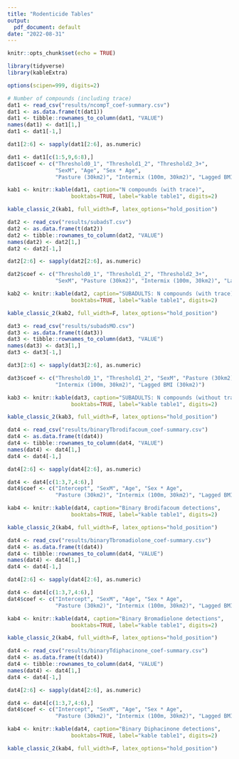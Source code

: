 ```yaml
---
title: "Rodenticide Tables"
output:
  pdf_document: default
date: "2022-08-31"
---
```


```r
knitr::opts_chunk$set(echo = TRUE)
```

```r
library(tidyverse)
library(kableExtra)

options(scipen=999, digits=2)

# Number of compounds (including trace)
dat1 <- read_csv("results/ncompT_coef-summary.csv")
dat1 <- as.data.frame(t(dat1))
dat1 <- tibble::rownames_to_column(dat1, "VALUE")
names(dat1) <- dat1[1,]
dat1 <- dat1[-1,]

dat1[2:6] <- sapply(dat1[2:6], as.numeric)

dat1 <- dat1[c(1:5,9,6:8),]
dat1$coef <- c("Threshold0_1", "Threshold1_2", "Threshold2_3+", 
               "SexM", "Age", "Sex * Age",
               "Pasture (30km2)", "Intermix (100m, 30km2)", "Lagged BMI (30km2)")

kab1 <- knitr::kable(dat1, caption="N compounds (with trace)",
                    booktabs=TRUE, label="kable table1", digits=2)

kable_classic_2(kab1, full_width=F, latex_options="hold_position")
```


```r
dat2 <- read_csv("results/subadsT.csv")
dat2 <- as.data.frame(t(dat2))
dat2 <- tibble::rownames_to_column(dat2, "VALUE")
names(dat2) <- dat2[1,]
dat2 <- dat2[-1,]

dat2[2:6] <- sapply(dat2[2:6], as.numeric)

dat2$coef <- c("Threshold0_1", "Threshold1_2", "Threshold2_3+", 
               "SexM", "Pasture (30km2)", "Intermix (100m, 30km2)", "Lagged BMI (30km2)")

kab2 <- knitr::kable(dat2, caption="SUBADULTS: N compounds (with trace)",
                    booktabs=TRUE, label="kable table1", digits=2)

kable_classic_2(kab2, full_width=F, latex_options="hold_position")

```


```r
dat3 <- read_csv("results/subadsMO.csv")
dat3 <- as.data.frame(t(dat3))
dat3 <- tibble::rownames_to_column(dat3, "VALUE")
names(dat3) <- dat3[1,]
dat3 <- dat3[-1,]

dat3[2:6] <- sapply(dat3[2:6], as.numeric)

dat3$coef <- c("Threshold0_1", "Threshold1_2", "SexM", "Pasture (30km2)", 
               "Intermix (100m, 30km2)", "Lagged BMI (30km2)")

kab3 <- knitr::kable(dat3, caption="SUBADULTS: N compounds (without trace)",
                    booktabs=TRUE, label="kable table1", digits=2)

kable_classic_2(kab3, full_width=F, latex_options="hold_position")
```

```r
dat4 <- read_csv("results/binaryTbrodifacoum_coef-summary.csv")
dat4 <- as.data.frame(t(dat4))
dat4 <- tibble::rownames_to_column(dat4, "VALUE")
names(dat4) <- dat4[1,]
dat4 <- dat4[-1,]

dat4[2:6] <- sapply(dat4[2:6], as.numeric)

dat4 <- dat4[c(1:3,7,4:6),]
dat4$coef <- c("Intercept", "SexM", "Age", "Sex * Age",
               "Pasture (30km2)", "Intermix (100m, 30km2)", "Lagged BMI (30km2)")

kab4 <- knitr::kable(dat4, caption="Binary Brodifacoum detections",
                    booktabs=TRUE, label="kable table1", digits=2)

kable_classic_2(kab4, full_width=F, latex_options="hold_position")
```

```r
dat4 <- read_csv("results/binaryTbromadiolone_coef-summary.csv")
dat4 <- as.data.frame(t(dat4))
dat4 <- tibble::rownames_to_column(dat4, "VALUE")
names(dat4) <- dat4[1,]
dat4 <- dat4[-1,]

dat4[2:6] <- sapply(dat4[2:6], as.numeric)

dat4 <- dat4[c(1:3,7,4:6),]
dat4$coef <- c("Intercept", "SexM", "Age", "Sex * Age",
               "Pasture (30km2)", "Intermix (100m, 30km2)", "Lagged BMI (30km2)")

kab4 <- knitr::kable(dat4, caption="Binary Bromadiolone detections",
                    booktabs=TRUE, label="kable table1", digits=2)

kable_classic_2(kab4, full_width=F, latex_options="hold_position")

```

```r
dat4 <- read_csv("results/binaryTdiphacinone_coef-summary.csv")
dat4 <- as.data.frame(t(dat4))
dat4 <- tibble::rownames_to_column(dat4, "VALUE")
names(dat4) <- dat4[1,]
dat4 <- dat4[-1,]

dat4[2:6] <- sapply(dat4[2:6], as.numeric)

dat4 <- dat4[c(1:3,7,4:6),]
dat4$coef <- c("Intercept", "SexM", "Age", "Sex * Age",
               "Pasture (30km2)", "Intermix (100m, 30km2)", "Lagged BMI (30km2)")

kab4 <- knitr::kable(dat4, caption="Binary Diphacinone detections",
                    booktabs=TRUE, label="kable table1", digits=2)

kable_classic_2(kab4, full_width=F, latex_options="hold_position")
```

